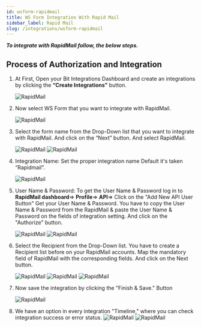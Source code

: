 ```yaml
---
id: wsform-rapidmail
title: WS Form Integration With Rapid Mail
sidebar_label: Rapid Mail
slug: /integrations/wsform-rapidmail
---
```



**_To integrate with RapidMail follow, the below steps._**

## Process of Authorization and Integration

1. At First, Open your Bit Integrations Dashboard and create an integrations by clicking the **“Create Integrations”** button.

   <Image src="rapidmail/_create-integration" alt="RapidMail" w="1020" h="350" />

2. Now select WS Form that you want to integrate with RapidMail.

   <Image
     src="rapidmail/_select-contact-form-7"
     alt="RapidMail"
     w="1020"
     h="350"
   />

3. Select the form name from the Drop-Down list that you want to integrate with RapidMail. And click on the “Next” button. And select RapidMail.

   <Image src="rapidmail/_ws-form" alt="RapidMail" w="1020" h="350" />
   <Image src="rapidmail/_select-rapidmail" alt="RapidMail" w="1020" h="350" />

4. Integration Name: Set the proper integration name Default it's taken “Rapidmail”.

   <Image src="rapidmail/_integration-name" alt="RapidMail" w="1020" h="350" />

5. User Name & Password: To get the User Name & Password log in to **RapidMail dashboard**=> **Profile**=> **API**=> Click on the "Add New API User Button" Get your User Name & Password. You have to copy the User Name & Password from the RapidMail & paste the User Name & Password on the fields of integration setting. And click on the "Authorize" button.

   <Image
     src="rapidmail/_rapidmail-api-dashbord"
     alt="RapidMail"
     w="1020"
     h="350"
   />
   <Image src="rapidmail/_authorize" alt="RapidMail" w="1020" h="350" />

6. Select the Recipient from the Drop-Down list. You have to create a Recipient list before on your RapidMail accounts. Map the mandatory field of RapidMail with the corresponding fields. And click on the Next button.

   <Image src="rapidmail/_recipient-list" alt="RapidMail" w="1020" h="350" />
   <Image src="rapidmail/_field-mapping" alt="RapidMail" w="1020" h="350" />
   <Image src="rapidmail/_next" alt="RapidMail" w="1020" h="350" />

7. Now save the integration by clicking the "Finish & Save." Button

   <Image src="rapidmail/_finish-and-save" alt="RapidMail" w="1020" h="350" />

8. We have an option in every integration "Timeline," where you can check integration success or error status.
   <Image
     src="rapidmail/_integrations-dashbord"
     alt="RapidMail"
     w="1020"
     h="350"
   />
   <Image src="rapidmail/_timeline" alt="RapidMail" w="1020" h="350" />
